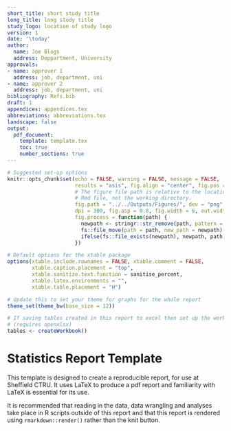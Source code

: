 ```yaml
---
short_title: short study title
long_title: long study title
study_logo: location of study logo
version: 1
date: '\today'
author:
  name: Joe Blogs
  address: Deppartment, University
approvals:
- name: approver 1
  address: job, department, uni
- name: approver 2
  address: job, department, uni
bibliography: Refs.bib
draft: 1
appendices: appendices.tex
abbreviations: abbreviations.tex
landscape: false
output:
  pdf_document:
    template: template.tex
    toc: true
    number_sections: true
---
```


```r
# Suggested set-up options
knitr::opts_chunk$set(echo = FALSE, warning = FALSE, message = FALSE, 
                      results = "asis", fig.align = "center", fig.pos = "H",
                      # The figure file path is relative to the location of this
                      # Rmd file, not the working directory.
                      fig.path = "../../Outputs/Figures/", dev = "png", 
                      dpi = 300, fig.asp = 0.8, fig.width = 6, out.width = "80%",
                      fig.process = function(path) {
                        newpath <- stringr::str_remove(path, pattern = "-1")
                        fs::file_move(path = path, new_path = newpath)
                        ifelse(fs::file_exists(newpath), newpath, path)
                      })

# Default options for the xtable package
options(xtable.include.rownames = FALSE, xtable.comment = FALSE,
        xtable.caption.placement = "top", 
        xtable.sanitize.text.function = sanitise_percent,
        xtable.latex.environments = "",
        xtable.table.placement = "H")

# Update this to set your theme for graphs for the whole report
theme_set(theme_bw(base_size = 12))

# If saving tables created in this report to excel then set up the workbook here
# (requires openxlsx)
tables <- createWorkbook()
```

# Statistics Report Template

This template is designed to create a reproducible report, for use at Sheffield CTRU. It uses LaTeX to produce a pdf report and familiarity with LaTeX is essential for its use.

It is recommended that reading in the data, data wrangling and analyses take place in R scripts outside of this report and that this report is rendered using `rmarkdown::render()` rather than the knit button.
